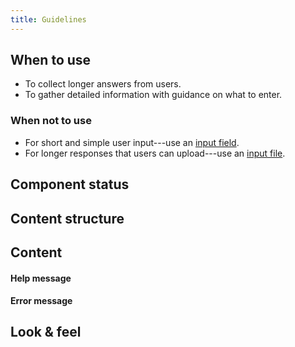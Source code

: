 ```yaml
---
title: Guidelines
---
```



<ReactExample name="Textarea" />

## When to use

- To collect longer answers from users.
- To gather detailed information with guidance on what to enter.

### When not to use

- For short and simple user input---use an [input field](/components/input/inputfield/).
- For longer responses that users can upload---use an [input file](/components/input/inputfile/).

## Component status

<ComponentStatus component="Textarea" />

## Content structure

<FigmaFile
  file="4QJZqvBvRrLu6t9mwObCkA"
  node="171%3A1252"
  alt="Label: provides a clear description of what users should fill in; placeholder: provides additional help for expected value; rows: optionally defines textarea height."
/>

## Content

<InputLabelsSnippet />

<InputHelpErrorSnippet />

<!-- eslint-disable -->
#### Help message
<!-- eslint-ensable -->

<ReactExample name="Textarea help" />

#### Error message

<ReactExample name="Textarea error" />

<InputPlaceholderSnippet />

## Look & feel

<InputBackgroundLinkSnippet />
